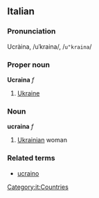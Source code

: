 ==Italian==
===Pronunciation===
Ucràina, /uˈkraina/, /<tt>u"kraina</tt>/
===Proper noun===
'''Ucraina''' ''f''

# [[Ukraine]]

===Noun===
'''ucraina''' ''f''

# [[Ukrainian]] woman

===Related terms===
*[[ucraino]]
[[Category:it:Countries]]